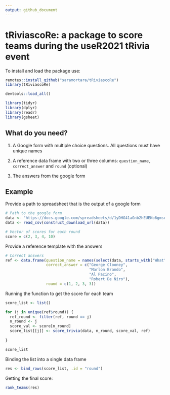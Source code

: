 ```yaml
---
output: github_document
---
```


# __tRiviascoRe__: a package to score teams during the useR2021 tRivia event

To install and load the package use:

```r
remotes::install_github("saramortara/tRiviascoRe")
library(tRiviascoRe)
```

```r
devtools::load_all()
```


```r
library(tidyr)
library(dplyr)
library(readr)
library(gsheet)
```

## What do you need?

1. A Google form with multiple choice questions. All questions must have unique names

2. A reference data frame with two or three columns: `question_name`, `correct_answer` and `round` (optional)

3. The answers from the google form

## Example

Provide a path to spreadsheet that is the output of a google form

```r
# Path to the google form
data <- "https://docs.google.com/spreadsheets/d/1yDHG41aGnb2hEUEKo6gmsoeWIBaQuv6uf-tDE0J4XbI/edit?usp=sharing"
data <- read_csv(construct_download_url(data))

# Vector of scores for each round
score = c(2, 3, 4, 10)

```


Provide a reference template with the answers

```r
# Correct answers
ref <- data.frame(question_name = names(select(data, starts_with("What"))),
                  correct_answer = c("George Clooney", 
                                     "Marlon Brando", 
                                     "Al Pacino", 
                                     "Robert De Niro"),
                  round = c(1, 2, 3, 3))
```



Running the function to get the score for each team

```r
score_list <- list()

for (j in unique(ref$round)) {
  ref_round <- filter(ref, round == j)
  n_round <- j
  score_val <- score[n_round]
  score_list[[j]] <- score_trivia(data, n_round, score_val, ref)
  
}

score_list
```


Binding the list into a single data frame

```r
res <- bind_rows(score_list, .id = "round")
```


Getting the final score:

```r
rank_teams(res)

```

